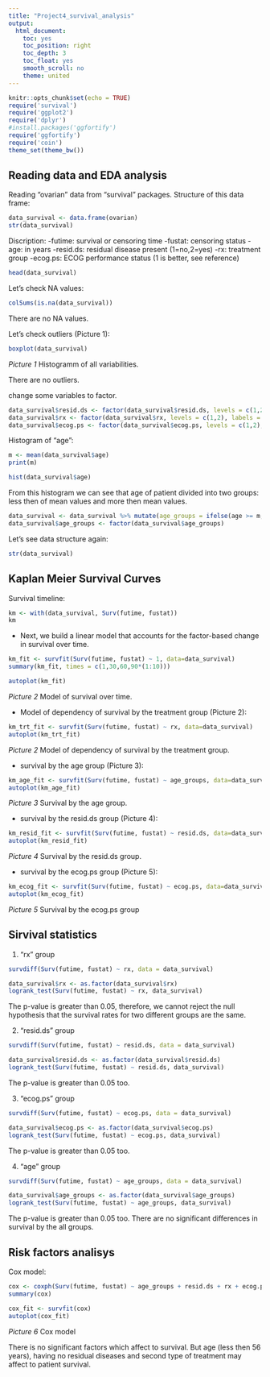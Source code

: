 ```yaml
---
title: "Project4_survival_analysis"
output: 
  html_document:
    toc: yes
    toc_position: right
    toc_depth: 3
    toc_float: yes
    smooth_scroll: no
    theme: united
---
```


```r
knitr::opts_chunk$set(echo = TRUE)
require('survival')
require('ggplot2')
require('dplyr')
#install.packages('ggfortify')
require('ggfortify')
require('coin')
theme_set(theme_bw())
```

## Reading data and EDA analysis

Reading "ovarian" data from "survival" packages. Structure of this data frame:

```r
data_survival <- data.frame(ovarian)
str(data_survival)
```
Discription:
-futime:	survival or censoring time
-fustat:	censoring status
-age:	in years
-resid.ds:	residual disease present (1=no,2=yes)
-rx:	treatment group
-ecog.ps:	ECOG performance status (1 is better, see reference)

```r
head(data_survival)
```

Let's check NA values:

```r
colSums(is.na(data_survival))
```

There are no NA values.

Let's check outliers (Picture 1):

```r
boxplot(data_survival)
```

_Picture 1_ Histogramm of all variabilities.

There are no outliers.

change some variables to factor.

```r
data_survival$resid.ds <- factor(data_survival$resid.ds, levels = c(1,2), labels = c("No", "Yes"))
data_survival$rx <- factor(data_survival$rx, levels = c(1,2), labels = c("Trial_1", "Trial_2"))
data_survival$ecog.ps <- factor(data_survival$ecog.ps, levels = c(1,2), labels = c("Good", "No_good"))
```

Histogram of "age":

```r
m <- mean(data_survival$age)
print(m)
```

```r
hist(data_survival$age)
```


From this histogram we can see that age of patient divided into two groups: less then of mean values and more then mean values.

```r
data_survival <- data_survival %>% mutate(age_groups = ifelse(age >= m, "Group_1", "Group_2"))
data_survival$age_groups <- factor(data_survival$age_groups)
```

Let's see data structure again:

```r
str(data_survival)
```

## Kaplan Meier Survival Curves

Survival timeline:

```r
km <- with(data_survival, Surv(futime, fustat))
km
```

- Next, we build a linear model that accounts for the factor-based change in survival over time.

```r
km_fit <- survfit(Surv(futime, fustat) ~ 1, data=data_survival)
summary(km_fit, times = c(1,30,60,90*(1:10)))
```

```r
autoplot(km_fit)
```

_Picture 2_ Model of survival over time.

- Model of dependency of survival by the treatment group (Picture 2):

```r
km_trt_fit <- survfit(Surv(futime, fustat) ~ rx, data=data_survival)
autoplot(km_trt_fit)
```

_Picture 2_ Model of dependency of survival by the treatment group.

- survival by the age group (Picture 3):

```r
km_age_fit <- survfit(Surv(futime, fustat) ~ age_groups, data=data_survival)
autoplot(km_age_fit)
```

_Picture 3_  Survival by the age group.

- survival by the resid.ds group (Picture 4):

```r
km_resid_fit <- survfit(Surv(futime, fustat) ~ resid.ds, data=data_survival)
autoplot(km_resid_fit)
```

_Picture 4_ Survival by the resid.ds group.

- survival by the ecog.ps group (Picture 5):

```r
km_ecog_fit <- survfit(Surv(futime, fustat) ~ ecog.ps, data=data_survival)
autoplot(km_ecog_fit)
```

_Picture 5_ Survival by the ecog.ps group

## Sirvival statistics

1. "rx" group

```r
survdiff(Surv(futime, fustat) ~ rx, data = data_survival)
```

```r
data_survival$rx <- as.factor(data_survival$rx)
logrank_test(Surv(futime, fustat) ~ rx, data_survival)
```

The p-value is greater than 0.05, therefore, we cannot reject the null hypothesis that the survival rates for two different groups are the same.

2. "resid.ds" group

```r
survdiff(Surv(futime, fustat) ~ resid.ds, data = data_survival)
```
```r
data_survival$resid.ds <- as.factor(data_survival$resid.ds)
logrank_test(Surv(futime, fustat) ~ resid.ds, data_survival)
```

The p-value is greater than 0.05 too.


3. "ecog.ps" group

```r
survdiff(Surv(futime, fustat) ~ ecog.ps, data = data_survival)
```
```r
data_survival$ecog.ps <- as.factor(data_survival$ecog.ps)
logrank_test(Surv(futime, fustat) ~ ecog.ps, data_survival)
```

The p-value is greater than 0.05 too.

4. "age" group 

```r
survdiff(Surv(futime, fustat) ~ age_groups, data = data_survival)
```
```r
data_survival$age_groups <- as.factor(data_survival$age_groups)
logrank_test(Surv(futime, fustat) ~ age_groups, data_survival)
```

The p-value is greater than 0.05 too.
There are no significant differences in survival by the all groups.

## Risk factors analisys

Cox model:

```r
cox <- coxph(Surv(futime, fustat) ~ age_groups + resid.ds + rx + ecog.ps , data = data_survival)
summary(cox)
```

```r
cox_fit <- survfit(cox)
autoplot(cox_fit)
```

_Picture 6_ Cox model

There is no significant factors which affect to survival. But age (less then 56 years), having no residual diseases and second type of treatment may affect to patient survival.

